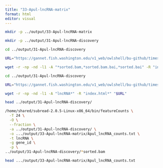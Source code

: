 ```yaml
---
title: "33-Apul-lncRNA-matrix"
format: html
editor: visual
---
```


```bash
mkdir -p ../output/33-Apul-lncRNA-matrix
```

```bash
mkdir -p ../output/31-Apul-lncRNA-discovery
```

```bash
cd ../output/31-Apul-lncRNA-discovery

URL="https://gannet.fish.washington.edu/v1_web/owlshell/bu-github/timeseries_molecular/D-Apul/output/31-Apul-lncRNA-discovery/"

wget -r -np -nd -l1 -A "*sorted.bam,*sorted.bam.bai,*sorted.bai" -R "index.html*" "$URL"
```


```bash
cd ../output/31-Apul-lncRNA-discovery

URL="https://gannet.fish.washington.edu/v1_web/owlshell/bu-github/timeseries_molecular/D-Apul/output/31-Apul-lncRNA-discovery/"

wget -r -np -nd -l1 -A "lncRNA*" -R "index.html*" "$URL"
```


```bash
head ../output/31-Apul-lncRNA-discovery/
```



```bash
/home/shared/subread-2.0.5-Linux-x86_64/bin/featureCounts \
  -T 24 \
  -O \
  --fraction \
  -a ../output/31-Apul-lncRNA-discovery/ \
  -o .../output/33-Apul-lncRNA-matrix/Apul_lncRNA_counts.txt \
  -t lncRNA \
  -g gene_id \
  -p \
../output/31-Apul-lncRNA-discovery/*sorted.bam
```


```bash
head .../output/33-Apul-lncRNA-matrix/Apul_lncRNA_counts.txt
```


